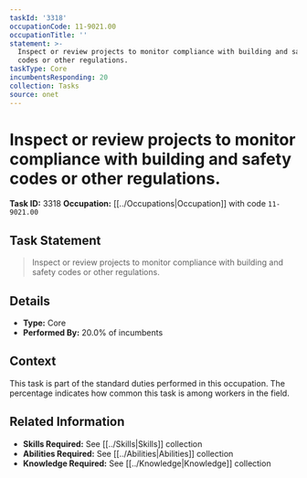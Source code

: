 ```yaml
---
taskId: '3318'
occupationCode: 11-9021.00
occupationTitle: ''
statement: >-
  Inspect or review projects to monitor compliance with building and safety
  codes or other regulations.
taskType: Core
incumbentsResponding: 20
collection: Tasks
source: onet
---
```

# Inspect or review projects to monitor compliance with building and safety codes or other regulations.

**Task ID:** 3318
**Occupation:** [[../Occupations|Occupation]] with code `11-9021.00`

## Task Statement

> Inspect or review projects to monitor compliance with building and safety codes or other regulations.

## Details

- **Type:** Core
- **Performed By:** 20.0% of incumbents

## Context

This task is part of the standard duties performed in this occupation. The percentage indicates how common this task is among workers in the field.

## Related Information

- **Skills Required:** See [[../Skills|Skills]] collection
- **Abilities Required:** See [[../Abilities|Abilities]] collection
- **Knowledge Required:** See [[../Knowledge|Knowledge]] collection
